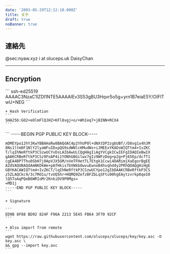 ```yaml
---
date: '2003-05-29T12:12:10.000Z'
title: 关于
draft: true
noBanner: true
---
```


## 連絡先

<div class="flex flex-col md:grid md:grid-cols-3 md:grid-rows-1 gap-3">
	<QuickLinks
		title="Matrix"
		href="https://nyaw.xyz/matrix"
		icon="template"
	>
    	@sec:nyaw.xyz
	</QuickLinks>
	<QuickLinks
		title="Mail"
		href="mailto://i@oluceps.uk"
		icon="learn"
	>
		i at oluceps.uk
	</QuickLinks>
	<QuickLinks
		title="Telegram"
		href="https://t.me/Secpm_bot"
		icon="airplane"
	>
		DaisyChan
	</QuickLinks>
</div>

---

## Encryption
<Collapse title="SSH Public Key" >
	```
    ssh-ed25519 AAAAC3NzaC1lZDI1NTE5AAAAIEv3S53gBU3Hqvr5o5g+yrn1B7eiaE5Y/OIFlTwU+NEG
	```

	+ Hash Verification
	```
	SHA256:GO2+eOlmFlQJHZ+KFl8vgj+o/+WhIeq7+jBINN+RCX4
	```
</Collapse>
<Collapse title="GPG Public Key">
    ```
    -----BEGIN PGP PUBLIC KEY BLOCK-----
    
    mDMEYpo12hYJKwYBBAHaRw8BAQdAC4p2YhUP0l+dNXtDP2zgbUBf//D8vg1x4hJM
    8Ns1ltm0F1NlY2lyaWFuIDxpQG9sdWNlcHMudWs+iJMEExYKADsWIQTtm4+IvZKC
    T/lqIhNeRftkP3CSzwUCYvDsLAIbAwULCQgHAgIiAgYVCgkICwIEFgIDAQIeBwIX
    gAAKCRBeRftkP3CSz9FoAP4i1YONhGBGilwx7gIz9WFzDeg+p2g+Pj65Ep/dcfT1
    cgEA4BP7Thu0SbH7j0ApVJX5GM/nVeTFHetTL7Etgk1Ccwi4OARimjXaEgorBgEE
    AZdVAQUBAQdAmNKDkWe+pAfHkis7bVWkbOwvuEwnoB4hvqhd4y2PRhQDAQgHiHgE
    GBYKACAWIQTtm4+IvZKCT/lqIhNeRftkP3CSzwUCYpo12gIbDAAKCRBeRftkP3CS
    z5ZLAQCkc9/3c7Md1u/tvUQ5hr+HQMQ9ZefzBFZbLqSFtu90hgEAytzvrkp0qeI0
    lQ5ToAqPQeB6WRIoMr2KnkiDV9P0Mgs=
    =MD1j
    -----END PGP PUBLIC KEY BLOCK-----
    ```

	+ Signature

	```
	ED9B 8F88 BD92 824F F96A 2213 5E45 FB64 3F70 92CF
	```

	+ Also import from remote
	```
	wget https://raw.githubusercontent.com/oluceps/oluceps/key/key.asc -O key.asc \
	&& gpg --import key.asc
	```
</Collapse>
